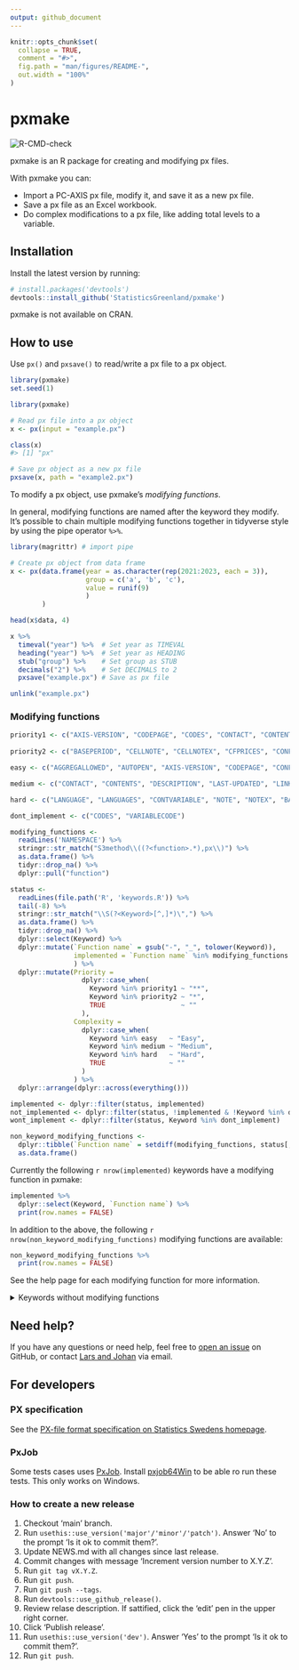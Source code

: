 ```yaml
---
output: github_document
---
```


<!-- README.md is generated from README.Rmd. Please edit that file -->

```r
knitr::opts_chunk$set(
  collapse = TRUE,
  comment = "#>",
  fig.path = "man/figures/README-",
  out.width = "100%"
)
```

# pxmake

<!-- badges: start -->
![R-CMD-check](https://github.com/StatisticsGreenland/pxmake/actions/workflows/R-CMD-check.yml/badge.svg)
<!-- badges: end -->

pxmake is an R package for creating and modifying px files.

With pxmake you can:

-   Import a PC-AXIS px file, modify it, and save it as a new px file.
-   Save a px file as an Excel workbook.
-   Do complex modifications to a px file, like adding total levels to a variable.

## Installation

Install the latest version by running:

``` r
# install.packages('devtools')
devtools::install_github('StatisticsGreenland/pxmake')
```

pxmake is not available on CRAN.

## How to use

Use `px()` and `pxsave()` to read/write a px file to a px object.

```r
library(pxmake)
set.seed(1)
```


``` r
library(pxmake)

# Read px file into a px object
x <- px(input = "example.px")

class(x)
#> [1] "px"

# Save px object as a new px file
pxsave(x, path = "example2.px")
```
To modify a px object, use pxmake's *modifying functions*. 

In general, modifying functions are named after the keyword they modify. It's possible to chain multiple modifying functions together in tidyverse style by using the pipe operator `%>%`.

```r
library(magrittr) # import pipe

# Create px object from data frame
x <- px(data.frame(year = as.character(rep(2021:2023, each = 3)), 
                   group = c('a', 'b', 'c'), 
                   value = runif(9)
                   )
        ) 

head(x$data, 4)

x %>% 
  timeval("year") %>%  # Set year as TIMEVAL
  heading("year") %>%  # Set year as HEADING
  stub("group") %>%    # Set group as STUB
  decimals("2") %>%    # Set DECIMALS to 2
  pxsave("example.px") # Save as px file
```

```r
unlink("example.px")
```


### Modifying functions

```r
priority1 <- c("AXIS-VERSION", "CODEPAGE", "CODES", "CONTACT", "CONTENTS", "CONTVARIABLE", "COPYRIGHT", "DATA", "DESCRIPTION", "DOMAIN", "ELIMINATION", "LANGUAGE", "LANGUAGES", "MAP", "NOTE", "NOTEX", "PRECISION", "SHOWDECIMALS", "SOURCE", "STOCKFA", "SUBJECT-AREA", "SUBJECT-CODE", "TABLEID", "UNITS", "UPDATE-FREQUENCY", "VALUENOTE", "VALUENOTE", "VALUENOTEX", "VALUES", "VARIABLE-TYPE", "VARIABLECODE")
               
priority2 <- c("BASEPERIOD", "CELLNOTE", "CELLNOTEX", "CFPRICES", "CONFIDENTIAL")

easy <- c("AGGREGALLOWED", "AUTOPEN", "AXIS-VERSION", "CODEPAGE", "CONFIDENTIAL", "COPYRIGHT", "NEXT-UPDATE", "SHOWDECIMALS", "SUBJECT-CODE", "TABLEID", "UPDATE-FREQUENCY", "CFPRICES", "DATA", "MAP", "STOCKFA")

medium <- c("CONTACT", "CONTENTS", "DESCRIPTION", "LAST-UPDATED", "LINK", "SOURCE", "SUBJECT-AREA", "TITLE", "UNITS", "DOMAIN", "ELIMINATION", "PRECISION", "VALUENOTE", "VALUENOTEX")

hard <- c("LANGUAGE", "LANGUAGES", "CONTVARIABLE", "NOTE", "NOTEX", "BASEPERIOD", "CELLNOTE", "CELLNOTEX", "VALUES", "VARIABLE-TYPE")

dont_implement <- c("CODES", "VARIABLECODE")

modifying_functions <-
  readLines('NAMESPACE') %>%
  stringr::str_match("S3method\\((?<function>.*),px\\)") %>%
  as.data.frame() %>%
  tidyr::drop_na() %>% 
  dplyr::pull("function")

status <- 
  readLines(file.path('R', 'keywords.R')) %>% 
  tail(-8) %>% 
  stringr::str_match("\\S(?<Keyword>[^,]*)\",") %>% 
  as.data.frame() %>% 
  tidyr::drop_na() %>% 
  dplyr::select(Keyword) %>% 
  dplyr::mutate(`Function name` = gsub("-", "_", tolower(Keyword)),
                implemented = `Function name` %in% modifying_functions
                ) %>% 
  dplyr::mutate(Priority = 
                  dplyr::case_when(
                    Keyword %in% priority1 ~ "**",
                    Keyword %in% priority2 ~ "*",
                    TRUE                   ~ ""
                  ),
                Complexity = 
                  dplyr::case_when(
                    Keyword %in% easy   ~ "Easy",
                    Keyword %in% medium ~ "Medium",
                    Keyword %in% hard   ~ "Hard",
                    TRUE                ~ ""
                  )
                ) %>% 
  dplyr::arrange(dplyr::across(everything()))

implemented <- dplyr::filter(status, implemented)
not_implemented <- dplyr::filter(status, !implemented & !Keyword %in% dont_implement)
wont_implement <- dplyr::filter(status, Keyword %in% dont_implement)

non_keyword_modifying_functions <- 
  dplyr::tibble(`Function name` = setdiff(modifying_functions, status[, "Function name"])) %>% 
  as.data.frame()
```

Currently the following `r nrow(implemented)` keywords have a modifying function in pxmake:

```r
implemented %>%
  dplyr::select(Keyword, `Function name`) %>% 
  print(row.names = FALSE)
```

In addition to the above, the following `r nrow(non_keyword_modifying_functions)` modifying functions are available:

```r
non_keyword_modifying_functions %>% 
  print(row.names = FALSE)
```

See the help page for each modifying function for more information.

<details>
<summary>Keywords without modifying functions</summary>
These `r nrow(not_implemented)` keywords currently doesn't have a modifying function, but can be implemented.
```r
not_implemented %>% 
  dplyr::select(-implemented) %>% 
  print(row.names = FALSE)
```

Finally these `r nrow(wont_implement)` keywords will not have a modifying function, because they are automatically determined by the data.

```r
wont_implement %>%
  dplyr::select(Keyword) %>% 
  print(row.names = FALSE)
```
</details>

## Need help?
If you have any questions or need help, feel free to [open an issue](https://github.com/StatisticsGreenland/pxmake/issues/new) on GitHub, or contact [Lars and Johan](https://github.com/StatisticsGreenland/pxmake/graphs/contributors) via email.

## For developers

### PX specification

See the [PX-file format specification on Statistics Swedens homepage](https://www.scb.se/globalassets/vara-tjanster/px-programmen/px-file_format_specification_2013.pdf).

### PxJob

Some tests cases uses [PxJob](https://www.stat.fi/tup/tilastotietokannat/px-tuoteperhe_en.html). Install [pxjob64Win](https://github.com/StatisticsGreenland/pxjob64Win) to be able ro run these tests. This only works on Windows.

### How to create a new release

1.  Checkout 'main' branch.
2.  Run `usethis::use_version('major'/'minor'/'patch')`. Answer 'No' to the prompt 'Is it ok to commit them?'.
3.  Update NEWS.md with all changes since last release.
4.  Commit changes with message 'Increment version number to X.Y.Z'.
5.  Run `git tag vX.Y.Z`.
6.  Run `git push`.
7.  Run `git push --tags`.
8.  Run `devtools::use_github_release()`.
9.  Review relase description. If sattified, click the 'edit' pen in the upper right corner.
10. Click 'Publish release'.
11. Run `usethis::use_version('dev')`. Answer 'Yes' to the prompt 'Is it ok to commit them?'.
12. Run `git push`.
